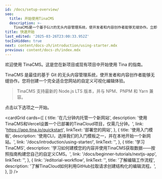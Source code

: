 ```yaml
---
id: /docs/setup-overview/
seo:
  title: 开始使用TinaCMS
  description: >-
    TinaCMS是一个基于Git的无头内容管理系统，使开发者和内容创作者能够无缝协作。立即开始使用。
title: 快速开始
last_edited: '2025-03-26T23:00:33.952Z'
tocIsHidden: true
next: content/docs-zh/introduction/using-starter.mdx
previous: content/docs-zh/index.mdx
---
```


欢迎使用 TinaCMS。这是您在新项目或现有项目中开始使用 Tina 的指南。

TinaCMS 是最佳的基于 Git 的无头内容管理系统，使开发者和内容创作者能够无缝协作。您将创建一个完全适合您网站的自定义可视化编辑体验。

> TinaCMS 支持最新的 Node.js LTS 版本，并与 NPM、PNPM 和 Yarn 兼容。

点击以下选项之一开始。

<cardGrid
  cards={[
    {
      title: '在几分钟内托管一个新网站',
      description:
        '使用TinaCMS和Vercel设置一个已部署的TinaCloud项目，仅需几分钟。',
      link: 'https://app.tina.io/quickstart',
      linkText: '部署您的网站',
    },
    {
      title: '使用入门模板',
      description: '使用CLI，选择我们的入门模板之一，并在本地开始一个新网站。',
      link: '/docs/introduction/using-starter/',
      linkText: '',
    },
    {
      title: '学习TinaCMS',
      description:
        '学习如何建模您的内容并使用TinaCMS获取数据——按照指南构建您自己的自定义CMS。',
      link: '/docs/beginner-tutorials/nextjs-app',
      linkText: '',
    },
    {
      link: '/editorial-workflow',
      linkText: '',
      title: '了解编辑工作流程',
      description: '了解TinaCloud如何利用GitHub拉取请求创建结构化的编辑流程。',
    },
  ]}
/>
